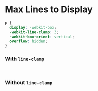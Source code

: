 
# Max Lines to Display

```css filename="style.css" showLineNumbers copy
p {
  display: -webkit-box;
  -webkit-line-clamp: 3;
  -webkit-box-orient: vertical;
  overflow: hidden;
}
```

### With `line-clamp`

<br/>
<WithExample/>

### Without `line-clamp`

<br/>
<WithoutExample/>

